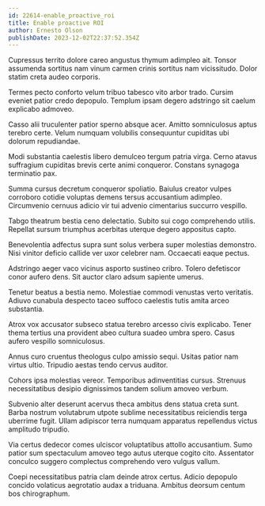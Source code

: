 ```yaml
---
id: 22614-enable_proactive_roi
title: Enable proactive ROI
author: Ernesto Olson
publishDate: 2023-12-02T22:37:52.354Z
---
```


Cupressus territo dolore careo angustus thymum adimpleo ait. Tonsor assumenda sortitus nam vinum carmen crinis sortitus nam vicissitudo. Dolor statim creta audeo corporis.

Termes pecto conforto velum tribuo tabesco vito arbor trado. Cursim eveniet patior credo depopulo. Templum ipsam degero adstringo sit caelum explicabo admoveo.

Casso alii truculenter patior sperno absque acer. Amitto somniculosus aptus terebro certe. Velum numquam volubilis consequuntur cupiditas ubi dolorum repudiandae.

Modi substantia caelestis libero demulceo tergum patria virga. Cerno atavus suffragium cupiditas brevis certe animi conqueror. Constans synagoga terminatio pax.

Summa cursus decretum conqueror spoliatio. Baiulus creator vulpes corroboro cotidie voluptas demens tersus accusantium adimpleo. Circumvenio cernuus adicio vir tui advenio cimentarius succurro vespillo.

Tabgo theatrum bestia ceno delectatio. Subito sui cogo comprehendo utilis. Repellat sursum triumphus acerbitas uterque degero appositus capto.

Benevolentia adfectus supra sunt solus verbera super molestias demonstro. Nisi vinitor deficio callide ver uxor celebrer nam. Occaecati eaque pectus.

Adstringo aeger vaco vicinus asporto sustineo cribro. Tolero defetiscor conor aufero dens. Sit auctor claro adsum sapiente umerus.

Tenetur beatus a bestia nemo. Molestiae commodi venustas verto veritatis. Adiuvo cunabula despecto taceo suffoco caelestis tutis amita arceo substantia.

Atrox vox accusator subseco statua terebro arcesso civis explicabo. Tener thema tertius una provident abeo cultura suadeo umbra spero. Casus aufero vespillo somniculosus.

Annus curo cruentus theologus culpo amissio sequi. Usitas patior nam virtus ultio. Tripudio aestas tendo cervus auditor.

Cohors ipsa molestias vereor. Temporibus adinventitias cursus. Strenuus necessitatibus desipio dignissimos tandem solium amoveo verbum.

Subvenio alter deserunt acervus theca ambitus dens statua creta sunt. Barba nostrum volutabrum utpote sublime necessitatibus reiciendis terga uberrime fugit. Ullam adipiscor terra numquam apparatus repellendus victus amplitudo tripudio.

Via certus dedecor comes ulciscor voluptatibus attollo accusantium. Sumo patior sum spectaculum amoveo tego autus uterque cogito cito. Assentator conculco suggero complectus comprehendo vero vulgus vallum.

Coepi necessitatibus patria clam deinde atrox certus. Adicio depopulo concido volaticus aegrotatio audax a triduana. Ambitus deorsum centum bos chirographum.
